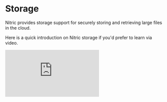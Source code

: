 
# Storage

Nitric provides storage support for securely storing and retrieving large files in the cloud.

Here is a quick introduction on Nitric storage if you'd prefer to learn via video.

<div>
  <div className="video-container">
    <iframe
      src="https://www.youtube-nocookie.com/embed/5PSyecQ80zg"
      title="Store Petabytes with Cloud Buckets"
      frameBorder="0"
      allow="accelerometer; autoplay; clipboard-write; encrypted-media; gyroscope; picture-in-picture; web-share"
      allowFullScreen
    />
  </div>
</div>

## Definitions

### Files

Files refer to binary files, such as documents (.doc, .pdf), images (.gif, .jpg), or videos (.mp4, .mkv). It is common for these files to be referred to as BLOBs, which stands for Binary Large Objects.Storing these types of files in buckets, as opposed to other data persistence systems like SQL or document databases, can improve performance.

### Buckets

Buckets serve as isolated repositories for files. To illustrate, think of a bucket as a partition on a traditional hard drive system. Creating separate buckets becomes necessary when storing files for distinct purposes or with varying access control requirements. For instance, you might establish an "uploads" bucket to handle user file uploads or a "profiles" bucket specifically designed for storing user profile images.

### Folders

Most cloud object/blob storage services function as key-value systems, where the keys represent filenames and the values contain the actual file data. By incorporating paths within filenames, you can organize files within a bucket, similar to how folders are utilized in local storage. For example, if you have a file named `profile.png`, you can store it in the folder `images/default` by specifying the complete file path when reading or writing the file, e.g., `images/default/profile.png`.

## Create Buckets

Nitric enables you to define named buckets with customizable permissions. When defining a bucket, you can specify permissions for reading, writing, and deleting files within the bucket. In the example below, we declare a bucket named `profiles` and indicate that our function requires access to read, write, and delete files within that bucket:

<CodeGroup>

```javascript
import { bucket } from '@nitric/sdk'

const profiles = bucket('profiles').for('reading', 'writing', 'deleting')
```

```python
from nitric.resources import bucket

profiles = bucket('profiles').allow('reading', 'writing', 'deleting')
```

```go
import (
  "fmt"

  "github.com/nitrictech/go-sdk/nitric"
)

func main() {
  profiles, err := nitric.NewBucket("profiles").With(resources.BucketWriting, resources.BucketReading, resources.BucketDeleting)
  if err != nil {
    return
  }

  if err := nitric.Run(); err != nil {
    fmt.Println(err)
  }
}
```

</CodeGroup>

## File references

You can obtain a reference to a `File` within a bucket by either using its name or by listing all the files present in the bucket. Once you have a reference to a file, you can perform various operations on it, including retrieving its contents, writing new content to it, or deleting it.

To get a reference to a specific file in a bucket, use the `file()` method on the bucket reference. This returns a `File` reference so other operations can be performed on the file.

<Note>
  No network calls are made when you get a file reference using `file()`
</Note>

<CodeGroup>

```javascript
import { bucket } from '@nitric/sdk'

const profiles = bucket('profiles').for('reading')

const profilePicture = profiles.file('users/bruce-wayne/profile.png')
```

```python
from nitric.resources import bucket

profiles = bucket("profiles").allow("reading")

profile_picture = profiles.file("users/bruce-wayne/profile.png")
```

```go
import (
  "fmt"

  "github.com/nitrictech/go-sdk/nitric"
)

func main() {
  profiles, err := nitric.NewBucket("profiles").With(resources.BucketReading)
  if err != nil {
    return
  }

  profilePicture := profiles.File("users/bruce-wayne/profile.png")

  if err := nitric.Run(); err != nil {
    fmt.Println(err)
  }
}
```

</CodeGroup>

To list all files in a bucket, use the `files()` method on the bucket reference. The function must have `read` permissions to list the files within a bucket.

<Note>A network call is made when you list files using `files()`</Note>

<CodeGroup>

```typescript
import { bucket } from '@nitric/sdk'

const profiles = bucket('profiles').allow('reading')

const files = await profiles.files()

files.forEach((file) => {
  console.log(file.name)
})
```

```python
from nitric.resources import bucket
from nitric.application import Nitric

profiles = bucket("profiles").allow("reading")

files = await profiles.files()

for file in files:
  print(file.name)

Nitric.run()
```

```go
import (
  "context"
  "fmt"

  "github.com/nitrictech/go-sdk/nitric"
)

func main() {
  profiles, err := nitric.NewBucket("profiles").With(resources.BucketReading)
  if err != nil {
    return
  }

  files, err := profiles.Files(context.TODO())
  if err != nil {
    return
  }

  for _, file := range files {
    fmt.Println(file.Name)
  }

  if err := nitric.Run(); err != nil {
    fmt.Println(err)
  }
}
```

</CodeGroup>

## Read files

You can read the contents of a file directly from your application code using the `read()` method on a file reference. The contents of the file are returned as a byte array.

<Note>
  If a file with that name does not exist when `read()` is called a `NOT_FOUND`
  error will be thrown.
</Note>

<CodeGroup>

```javascript
import { bucket } from '@nitric/sdk'

const profiles = bucket('profiles').for('reading')

const image = await profiles.file('users/bruce-wayne/profile.png').read()
```

```python
from nitric.resources import bucket
from nitric.application import Nitric

profiles = bucket("profiles").allow("reading")

image = await profile.file("users/bruce-wayne/profile.png").read()

Nitric.run()
```

```go
import (
  "context"
  "fmt"

  "github.com/nitrictech/go-sdk/nitric"
)

func main() {
  profiles, err := nitric.NewBucket("profiles").With(resources.BucketReading)
  if err != nil {
    return
  }

  image, err := profiles.File("users/bruce-wayne/profile.png").Read(context.TODO())
  if err != nil {
    return
  }

  if err := nitric.Run(); err != nil {
    fmt.Println(err)
  }
}
```

</CodeGroup>

## Write files

You can write the contents of a file directly from your application code using the `write()` method on a file reference. If the file doesn't exist then it will create a new one, if it does exist then it will overwrite the previous data.

<Note>
  Written data cannot exceed 4MB. If you need to upload more than that, consider
  using an [upload url](#signed-urls).
</Note>

<CodeGroup>

```javascript
import { bucket } from '@nitric/sdk'

const profiles = bucket('profiles').for('writing')

const profileImage = 'image data'

await profiles.file('users/bruce-wayne/profile.png').write(profileImage)
```

```python
from nitric.resources import bucket
from nitric.application import Nitric

profiles = bucket("profiles").allow("writing")

profileImage = b"image data"

await profiles.file("users/bruce-wayne/profile.png").write(profileImage)

Nitric.run()
```

```go
import (
  "context"
  "fmt"

  "github.com/nitrictech/go-sdk/nitric"
)

func main() {
  profiles, err := nitric.NewBucket("profiles").With(resources.BucketWriting)
  if err != nil {
    return
  }

  profileImage := []byte("image data")

  err := profiles.File("users/bruce-wayne/profile.png").Write(context.TODO(), profileImage)
  if err != nil {
    return
  }

  if err := nitric.Run(); err != nil {
    fmt.Println(err)
  }
}
```

</CodeGroup>

## Delete files

You can delete a file directly from your application code using the `delete()` method on a file reference.

<CodeGroup>

```javascript
import { bucket } from '@nitric/sdk'

const profiles = bucket('profiles').for('deleting')

await profiles.file('users/bruce-wayne/profile.png').delete()
```

```python
from nitric.resources import bucket
from nitric.application import Nitric

profiles = bucket("profiles").allow("deleting")

await profile.file("users/bruce-wayne/profile.png").delete()

Nitric.run()
```

```go
import (
  "context"
  "fmt"

  "github.com/nitrictech/go-sdk/nitric"
)

func main() {
  profiles, err := nitric.NewBucket("profiles").With(resources.BucketDeleting)
  if err != nil {
    return
  }

  err := profiles.File("users/bruce-wayne/profile.png").Delete(context.TODO())
  if err != nil {
    return
  }

  if err := nitric.Run(); err != nil {
    fmt.Println(err)
  }
}
```

</CodeGroup>

## Signed URLs

The signed URL feature enables you to generate temporary URLs for downloading or uploading files. These URLs include authentication information in the query string, allowing users without credentials to access the file. They are particularly useful when you need to share temporary links for file downloads or uploads.

You have the option to customize the expiration time of the URL by specifying a duration in seconds, ranging from 0 to 604,800 (a week). To obtain a download URL, the function needs to have `read` permissions on the bucket. For an upload URL, the function needs to have `write` permissions on the bucket.

<Note>
  It's important to note that anyone with the signed URL can access or modify
  the file. Hence, it's crucial to exercise caution and only share the URL with
  trusted users.
</Note>

<CodeGroup>

```javascript
import { bucket } from '@nitric/sdk'

const profiles = bucket('profiles').for('reading', 'writing')

// Get pre-signed URLs for downloading or uploading

const downloadUrl = await profiles.file('profile.png').getDownloadUrl({
  expiry: 3600, // Defaults to 600 (10 minutes)
})

const uploadUrl = await profiles.file('profile.png').getUploadUrl({
  expiry: 3600, // Defaults to 600 (10 minutes)
})
```

```python
from nitric.resources import bucket
from nitric.application import Nitric

profiles = bucket('profiles').allow('reading', 'writing')

download_url = await profiles.file('profile.png').download_url()

upload_url = await profiles.file('profile.png').upload_url()

Nitric.run()
```

```go
import (
  "context"
  "fmt"

  "github.com/nitrictech/go-sdk/nitric"
)

func main() {
  profiles, err := nitric.NewBucket("profiles").With(resources.BucketReading, resources.BucketWriting)
  if err != nil {
    return
  }

  ctx := context.TODO()
  expiry := 3600

  downloadUrl, err := profiles.file("profile.png").DownloadUrl(ctx, expiry)
  if err != nil {
    return
  }

  uploadUrl, err := profiles.File("profile.png").UploadUrl(ctx, expiry)
  if err != nil {
    return
  }

  if err := nitric.Run(); err != nil {
    fmt.Println(err)
  }
}
```

</CodeGroup>

## Bucket Notifications

Bucket notifications are functions that subscribe to changes in your bucket's files. You can configure these notifications to trigger specifically when a file is written or deleted. Additionally, you can apply filters based on file prefixes to specify which files should trigger a notification. When the function is triggered, it receives event data that includes details about the changed file, such as whether it was written or deleted, and the file's name.

To illustrate, suppose we want to trigger a function whenever a new profile image is uploaded to a bucket. In this case, we can use the following code snippet:

<Note>
  Writing/Delete to a bucket from within a bucket notification will trigger the
  same notification to run again (if it meets the requirement). This will cause
  an infinite loop, which is highly undesirable for your cloud bill.
</Note>

<CodeGroup>

```javascript
import { bucket } from '@nitric/sdk'

const profiles = bucket('profiles')

// Filter for 'write' events for files starting with '/users/images'
profiles.on('write', '/users/images', (ctx) => {
  console.log(`new profile image for ${ctx.req.key} was created`)
})
```

```python
from nitric.resources import bucket
from nitric.application import Nitric

profiles = bucket("profiles")

# Filter for 'write' events for files starting with '/users/images'
@profiles.on("write", "/users/images")
async def image_written(ctx):
  print(f"new profile image for {ctx.req.key} was written")

Nitric.run()
```

```go
import (
  "context"
  "fmt"

  "github.com/nitrictech/go-sdk/faas"
  "github.com/nitrictech/go-sdk/nitric"
)

func main() {
  assets := nitric.NewBucket("assets")

  // Filter for 'write' events for files starting with '/users/images'
  assets.On(faas.WriteNotification, "/users/images", func(ctx *faas.BucketNotificationContext, _ faas.BucketNotificationHandler) (*faas.BucketNotificationContext, error) {
    fmt.Printf("new profile image for %s was written", ctx.Request.Key())

    return ctx, nil
  })

  if err := nitric.Run(); err != nil {
    fmt.Println(err)
  }
}
```

</CodeGroup>

If we instead wanted to trigger the function whenever any file was deleted from the bucket, we would use the following snippet:

<CodeGroup>

```javascript
import { bucket } from '@nitric/sdk'

const profiles = bucket('profiles')

// Filter for 'delete' events for any file
profiles.on('delete', '*', (ctx) => {
  console.log(`${ctx.req.key} was deleted`)
})
```

```python
from nitric.resources import bucket
from nitric.application import Nitric

profiles = bucket("profiles")

# Filter for 'delete' events for any file
@profiles.on("delete", "*")
async def file_deleted(ctx):
  print(f"{ctx.req.key} was deleted")

Nitric.run()
```

```go
import (
  "context"
  "fmt"

  "github.com/nitrictech/go-sdk/faas"
  "github.com/nitrictech/go-sdk/nitric"
)

func main() {
  assets := nitric.NewBucket("assets")

  // Filter for 'delete' events for any file
  assets.On(faas.DeleteNotification, "*", func(ctx *faas.BucketNotificationContext, _ faas.BucketNotificationHandler) (*faas.BucketNotificationContext, error) {
    fmt.Printf("%s was deleted", ctx.Request.Key())

    return ctx, nil
  })

  if err := nitric.Run(); err != nil {
    fmt.Println(err)
  }
}
```

</CodeGroup>
